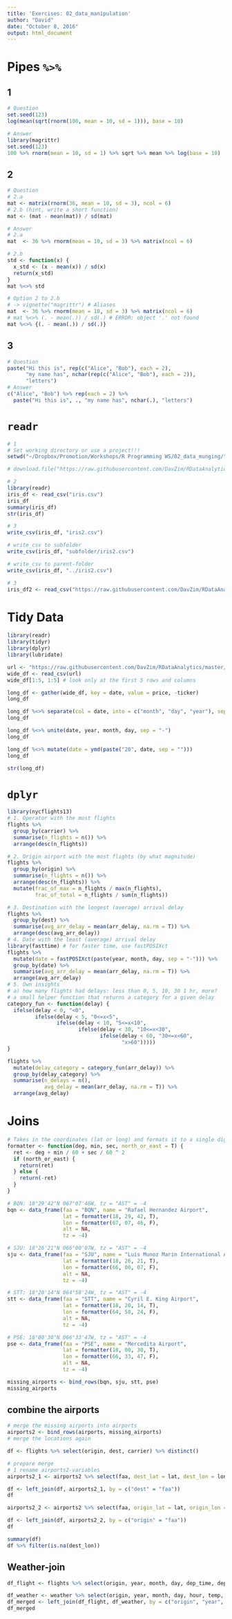 ```yaml
---
title: 'Exercises: 02_data_manipulation'
author: "David"
date: "October 8, 2016"
output: html_document
---
```

# Pipes `%>%`
## 1 
```r
# Question
set.seed(123)
log(mean(sqrt(rnorm(100, mean = 10, sd = 1))), base = 10)

# Answer
library(magrittr)
set.seed(123)
100 %>% rnorm(mean = 10, sd = 1) %>% sqrt %>% mean %>% log(base = 10)
```
## 2
```r
# Question
# 2.a
mat <- matrix(rnorm(36, mean = 10, sd = 3), ncol = 6)
# 2.b (hint, write a short function)
mat <- (mat - mean(mat)) / sd(mat)

# Answer
# 2.a
mat  <- 36 %>% rnorm(mean = 10, sd = 3) %>% matrix(ncol = 6)

# 2.b
std <- function(x) {
  x_std <- (x - mean(x)) / sd(x)
  return(x_std)
}
mat %<>% std

# Option 2 to 2.b
# -> vignette("magrittr") # Aliases
mat  <- 36 %>% rnorm(mean = 10, sd = 3) %>% matrix(ncol = 6)
# mat %<>% (. - mean(.)) / sd(.) # ERROR: object '.' not found
mat %<>% {(. - mean(.)) / sd(.)}
```

## 3
```r
# Question
paste("Hi this is", rep(c("Alice", "Bob"), each = 2), 
      "my name has", nchar(rep(c("Alice", "Bob"), each = 2)), 
      "letters")
# Answer
c("Alice", "Bob") %>% rep(each = 2) %>% 
  paste("Hi this is", ., "my name has", nchar(.), "letters")
```

# `readr`
```r
# 1
# Set working directory or use a project!!!
setwd("~/Dropbox/Promotion/Workshops/R Programming WS/02_data_munging/")

# download.file("https://raw.githubusercontent.com/DavZim/RDataAnalytics/master/data/iris.csv", destfile = "iris.csv")

# 2
library(readr)
iris_df <- read_csv("iris.csv")
iris_df
summary(iris_df)
str(iris_df)
```
```r
# 3
write_csv(iris_df, "iris2.csv")

# write_csv to subfolder
write_csv(iris_df, "subfolder/iris2.csv")

# write_csv to parent-folder
write_csv(iris_df, "../iris2.csv")
```
```r
# 3
iris_df2 <- read_csv("https://raw.githubusercontent.com/DavZim/RDataAnalytics/master/data/iris.csv")
```


# Tidy Data

```r
library(readr)
library(tidyr)
library(dplyr)
library(lubridate)

url <- "https://raw.githubusercontent.com/DavZim/RDataAnalytics/master/data/stock_data.csv"
wide_df <- read_csv(url)
wide_df[1:5, 1:5] # look only at the first 5 rows and columns

long_df <- gather(wide_df, key = date, value = price, -ticker)
long_df

long_df %<>% separate(col = date, into = c("month", "day", "year"), sep = "[[:punct:]]")
long_df

long_df %<>% unite(date, year, month, day, sep = "-")
long_df

long_df %<>% mutate(date = ymd(paste("20", date, sep = "")))
long_df

str(long_df)
```

# `dplyr`
```r
library(nycflights13)
# 1. Operator with the most flights
flights %>% 
  group_by(carrier) %>%
  summarise(n_flights = n()) %>%
  arrange(desc(n_flights))

# 2. Origin airport with the most flights (by what magnitude)
flights %>% 
  group_by(origin) %>%
  summarise(n_flights = n()) %>%
  arrange(desc(n_flights)) %>%
  mutate(frac_of_max = n_flights / max(n_flights),
         frac_of_total = n_flights / sum(n_flights))

# 3. Destination with the longest (average) arrival delay
flights %>%
  group_by(dest) %>%
  summarise(avg_arr_delay = mean(arr_delay, na.rm = T)) %>%
  arrange(desc(avg_arr_delay))
# 4. Date with the least (average) arrival delay
library(fasttime) # for faster time, use fastPOSIXct
flights %>%
  mutate(date = fastPOSIXct(paste(year, month, day, sep = "-"))) %>%
  group_by(date) %>%
  summarise(avg_arr_delay = mean(arr_delay, na.rm = T)) %>%
  arrange(avg_arr_delay)
# 5. Own insights
# a) how many flights had delays: less than 0, 5, 10, 30 1 hr, more?
# a small helper function that returns a category for a given delay
category_fun <- function(delay) {
  ifelse(delay < 0, "<0",
         ifelse(delay < 5, "0<=x<5",
                ifelse(delay < 10, "5<=x<10",
                       ifelse(delay < 30, "10<=x<30",
                              ifelse(delay < 60, "30<=x<60",
                                     "x>60")))))
}

flights %>%
  mutate(delay_category = category_fun(arr_delay)) %>%
  group_by(delay_category) %>%
  summarise(n_delays = n(),
            avg_delay = mean(arr_delay, na.rm = T)) %>%
  arrange(avg_delay) 
```

# Joins
```r
# Takes in the coordinates (lat or long) and formats it to a single digit
formatter <- function(deg, min, sec, north_or_east = T) {
  ret <- deg + min / 60 + sec / 60 ^ 2
  if (north_or_east) {
    return(ret)
  } else {
    return(-ret)
  }
}

# BQN: 18°29'42"N 067°07'46W, tz = "AST" = -4
bqn <- data_frame(faa = "BQN", name = "Rafael Hernandez Airport",
                  lat = formatter(18, 29, 42, T),
                  lon = formatter(67, 07, 46, F),
                  alt = NA,
                  tz = -4)

# SJU: 18°26'21"N 066°00'07W, tz = "AST" = -4
sju <- data_frame(faa = "SJU", name = "Luis Munoz Marin International Airport",
                  lat = formatter(18, 26, 21, T),
                  lon = formatter(66, 00, 07, F),
                  alt = NA,
                  tz = -4)

# STT: 18°20'14"N 064°58'24W, tz = "AST" = -4
stt <- data_frame(faa = "STT", name = "Cyril E. King Airport",
                  lat = formatter(18, 20, 14, T),
                  lon = formatter(64, 58, 24, F),
                  alt = NA,
                  tz = -4)

# PSE: 18°00'30"N 066°33'47W, tz = "AST" = -4
pse <- data_frame(faa = "PSE", name = "Mercedita Airport",
                  lat = formatter(18, 00, 30, T),
                  lon = formatter(66, 33, 47, F),
                  alt = NA,
                  tz = -4)

missing_airports <- bind_rows(bqn, sju, stt, pse)
missing_airports
```
## combine the airports
```r
# merge the missing airports into airports
airports2 <- bind_rows(airports, missing_airports)
# merge the locations again

df <- flights %>% select(origin, dest, carrier) %>% distinct()

# prepare merge
# 1 rename airports2-variables
airports2_1 <- airports2 %>% select(faa, dest_lat = lat, dest_lon = lon)

df <- left_join(df, airports2_1, by = c("dest" = "faa"))
df

airports2_2 <- airports2 %>% select(faa, origin_lat = lat, origin_lon = lon)

df <- left_join(df, airports2_2, by = c("origin" = "faa"))
df

summary(df)
df %>% filter(is.na(dest_lon)) 
```

## Weather-join
```r
df_flight <- flights %>% select(origin, year, month, day, dep_time, dep_delay, hour)

df_weather <- weather %>% select(origin, year, month, day, hour, temp, wind_speed, precip)
df_merged <- left_join(df_flight, df_weather, by = c("origin", "year", "month", "day", "hour"))
df_merged
```


